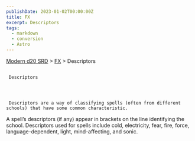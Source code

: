 ```yaml
---
publishDate: 2023-01-02T00:00:00Z
title: FX
excerpt: Descriptors
tags:
  - markdown
  - conversion
  - Astro
---
```


[Modern d20 SRD](/#modernD20) > [FX](modern-d20-srd-fx-index) > Descriptors

##

     Descriptors




     Descriptors are a way of classifying spells (often from different schools) that have some common characteristic.

A spell’s descriptors (if any) appear in brackets on the line identifying the school. Descriptors used for spells include cold, electricity, fear, fire, force, language-dependent, light, mind-affecting, and sonic.

